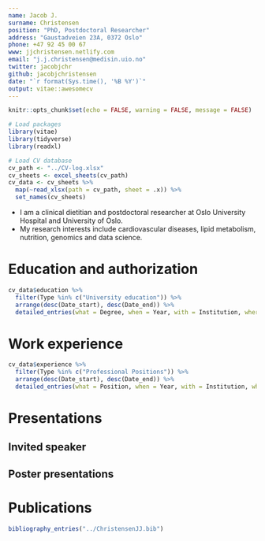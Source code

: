 ```yaml
---
name: Jacob J.
surname: Christensen
position: "PhD, Postdoctoral Researcher"
address: "Gaustadveien 23A, 0372 Oslo"
phone: +47 92 45 00 67
www: jjchristensen.netlify.com
email: "j.j.christensen@medisin.uio.no"
twitter: jacobjchr
github: jacobjchristensen
date: "`r format(Sys.time(), '%B %Y')`"
output: vitae::awesomecv
---
```


```r
knitr::opts_chunk$set(echo = FALSE, warning = FALSE, message = FALSE)

# Load packages
library(vitae)
library(tidyverse)
library(readxl)

# Load CV database
cv_path <- "../CV-log.xlsx"
cv_sheets <- excel_sheets(cv_path)
cv_data <- cv_sheets %>% 
  map(~read_xlsx(path = cv_path, sheet = .x)) %>% 
  set_names(cv_sheets)
```

 * I am a clinical dietitian and postdoctoral researcher at Oslo University Hospital and University of Oslo. 
 * My research interests include cardiovascular diseases, lipid metabolism, nutrition, genomics and data science.

# Education and authorization

```r
cv_data$education %>% 
  filter(Type %in% c("University education")) %>% 
  arrange(desc(Date_start), desc(Date_end)) %>% 
  detailed_entries(what = Degree, when = Year, with = Institution, where = Where, why = Details)
```

# Work experience

```r
cv_data$experience %>% 
  filter(Type %in% c("Professional Positions")) %>% 
  arrange(desc(Date_start), desc(Date_end)) %>% 
  detailed_entries(what = Position, when = Year, with = Institution, where = Where, why = Details)
```

# Presentations

## Invited speaker

## Poster presentations

# Publications

```r
bibliography_entries("../ChristensenJJ.bib")
```

